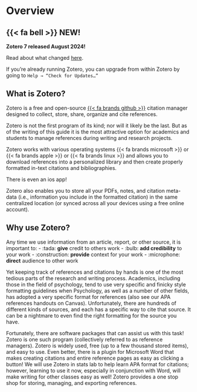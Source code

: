 # Overview

::: callout-important
## {{< fa bell >}} NEW! 

**Zotero 7 released August 2024!** 

Read about what changed [here](https://www.zotero.org/blog/zotero-7/).

If you’re already running Zotero, you can upgrade from within Zotero by going to `Help → “Check for Updates…”`

:::

## What is Zotero?

Zotero is a free and open-source [{{< fa brands github >}}](https://github.com/zotero/zotero) citation manager designed to collect, store, share, organize and cite references. 

Zotero is not the first program of its kind; nor will it likely be the last. But as of the writing of this guide it is the most attractive option for academics and students to manage references during writing and research projects.

Zotero works with various operating systems {{< fa brands microsoft >}} or {{< fa brands apple >}} or {{< fa brands linux >}} and allows you to download references into a personalized library and then create properly formatted in-text citations and bibliographies.

::: aside
There is even an ios app! 
:::

Zotero also enables you to store all your PDFs, notes, and citation meta-data (i.e., information you include in the formatted citation) in the same centralized location (or synced across all your devices using a free online account). 

## Why use Zotero? 

Any time we use information from an article, report, or other source, it is important to: 
-   :tada: **give** credit to others work
-   :bulb: **add credibility** to your work
-   :construction: **provide** context for your work
-   :microphone: **direct** audience to other work

Yet keeping track of references and citations by hands is one of the most tedious parts of the research and writing process. Academics, including those in the field of psychology, tend to use very specific and finicky style formatting guidelines when Psychology, as well as a number of other fields, has adopted a very specific format for references (also see our APA references handouts on Canvas). Unfortunately, there are hundreds of different kinds of sources, and each has a specific way to cite that source. It can be a nightmare to even find the right formatting for the source you have. 

Fortunately, there are software packages that can assist us with this task! Zotero is one such program (collectively referred to as reference managers). Zotero is widely used, free (up to a few thousand stored items), and easy to use. Even better, there is a plugin for Microsoft Word that makes creating citations and entire reference pages as easy as clicking a button! We will use Zotero in stats lab to help learn APA format for citations; however, learning to use it now, especially in conjunction with Word, will make writing for other classes easy as well!
Zotero provides a one stop shop for storing, managing, and exporting references.




